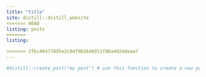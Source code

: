 ```yaml
---
title: "title"
site: distill::distill_website
<<<<<<< HEAD
listing: posts
=======
listing: 

>>>>>>> 2fbc404778d5e3c04f9b5646911f80a4924deaa7
---
```


```r
#distill::create_post("my post") # use this fonction to create a new post
```

